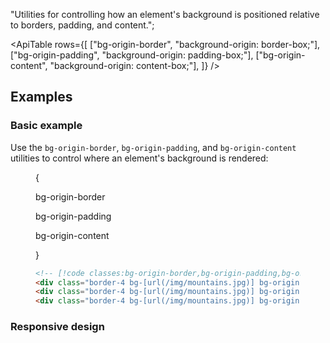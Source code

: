 
  "Utilities for controlling how an element's background is positioned relative to borders, padding, and content.";

<ApiTable
  rows={[
    ["bg-origin-border", "background-origin: border-box;"],
    ["bg-origin-padding", "background-origin: padding-box;"],
    ["bg-origin-content", "background-origin: content-box;"],
  ]}
/>

## Examples

### Basic example

Use the `bg-origin-border`, `bg-origin-padding`, and `bg-origin-content` utilities to control where an element's background is rendered:

<Figure>

<Example padding={false}>
  {
    <div className="flex scroll-p-8 overflow-scroll sm:block sm:overflow-visible">
      <div className="flex shrink-0 items-center justify-around gap-12 p-8 font-mono font-bold sm:gap-4">
        <div className="flex shrink-0 flex-col items-center">
          <p className="mb-3 text-center font-mono text-sm font-medium text-gray-500 dark:text-gray-400">
            bg-origin-border
          </p>
          <div className="h-24 w-24 rounded-lg border-4 border-dashed border-white/75 bg-gray-300 bg-[url(https://images.unsplash.com/photo-1554629947-334ff61d85dc?ixid=MnwxMjA3fDB8MHxwaG90by1wYWdlfHx8fGVufDB8fHx8&ixlib=rb-1.2.1&auto=format&fit=crop&w=1000&h=1000&q=90)] bg-cover bg-no-repeat bg-origin-border object-cover p-3 dark:border-white/40"></div>
        </div>
        <div className="flex shrink-0 flex-col items-center">
          <p className="mb-3 text-center font-mono text-sm font-medium text-gray-500 dark:text-gray-400">
            bg-origin-padding
          </p>
          <div className="h-24 w-24 rounded-lg border-4 border-dashed border-white/75 bg-gray-300 bg-[url(https://images.unsplash.com/photo-1554629947-334ff61d85dc?ixid=MnwxMjA3fDB8MHxwaG90by1wYWdlfHx8fGVufDB8fHx8&ixlib=rb-1.2.1&auto=format&fit=crop&w=1000&h=1000&q=90)] bg-cover bg-no-repeat bg-origin-padding object-cover p-3 dark:border-white/25 dark:bg-gray-700"></div>
        </div>
        <div className="flex shrink-0 flex-col items-center">
          <p className="mb-3 text-center font-mono text-sm font-medium text-gray-500 dark:text-gray-400">
            bg-origin-content
          </p>
          <div className="h-24 w-24 rounded-lg border-4 border-dashed border-white/75 bg-gray-300 bg-[url(https://images.unsplash.com/photo-1554629947-334ff61d85dc?ixid=MnwxMjA3fDB8MHxwaG90by1wYWdlfHx8fGVufDB8fHx8&ixlib=rb-1.2.1&auto=format&fit=crop&w=1000&h=1000&q=90)] bg-cover bg-no-repeat bg-origin-content object-cover p-3 dark:border-white/25 dark:bg-gray-700"></div>
        </div>
      </div>
    </div>
  }
</Example>

```html
<!-- [!code classes:bg-origin-border,bg-origin-padding,bg-origin-content] -->
<div class="border-4 bg-[url(/img/mountains.jpg)] bg-origin-border p-3 ..."></div>
<div class="border-4 bg-[url(/img/mountains.jpg)] bg-origin-padding p-3 ..."></div>
<div class="border-4 bg-[url(/img/mountains.jpg)] bg-origin-content p-3 ..."></div>
```

</Figure>

### Responsive design

<ResponsiveDesign property="background-origin" defaultClass="bg-origin-border" featuredClass="bg-origin-padding" />
